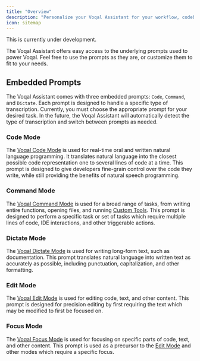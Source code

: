 ```yaml
---
title: "Overview"
description: "Personalize your Voqal Assistant for your workflow, codebase, and team"
icon: sitemap
---
```


<Warning>This is currently under development.</Warning>

The Voqal Assistant offers easy access to the underlying prompts used to power Voqal.
Feel free to use the prompts as they are, or customize them to fit to your needs.

## Embedded Prompts

The Voqal Assistant comes with three embedded prompts: `Code`, `Command`, and `Dictate`.
Each prompt is designed to handle a specific type of transcription. Currently, you must choose the appropriate prompt
for your desired task. In the future, the Voqal Assistant will automatically detect the type of transcription and switch
between prompts as needed.

### Code Mode

The [Voqal Code Mode](/prompting/library/code) is used for real-time oral and written natural language programming.
It translates natural language into the closest possible code representation one to several lines of code at a time.
This prompt is designed to give developers fine-grain control over the code they write, while still providing the
benefits of natural speech programming.

### Command Mode

The [Voqal Command Mode](/prompting/library/command) is used for a broad range of tasks, from writing entire functions,
opening files, and running [Custom Tools](/tools/overview#custom-tools).
This prompt is designed to perform a specific task or set of tasks which require multiple lines of code,
IDE interactions, and other triggerable actions.

### Dictate Mode

The [Voqal Dictate Mode](/prompting/library/dictate) is used for writing long-form text, such as documentation.
This prompt translates natural language into written text as accurately as possible, including punctuation,
capitalization, and other formatting.

### Edit Mode

The [Voqal Edit Mode](/prompting/library/edit) is used for editing code, text, and other content.
This prompt is designed for precision editing by first requiring the text which may be modified to first be focused on.

### Focus Mode

The [Voqal Focus Mode](/prompting/library/focus) is used for focusing on specific parts of code, text, and other content.
This prompt is used as a precursor to the [Edit Mode](/prompting/library/edit) and other modes which require a specific focus.
